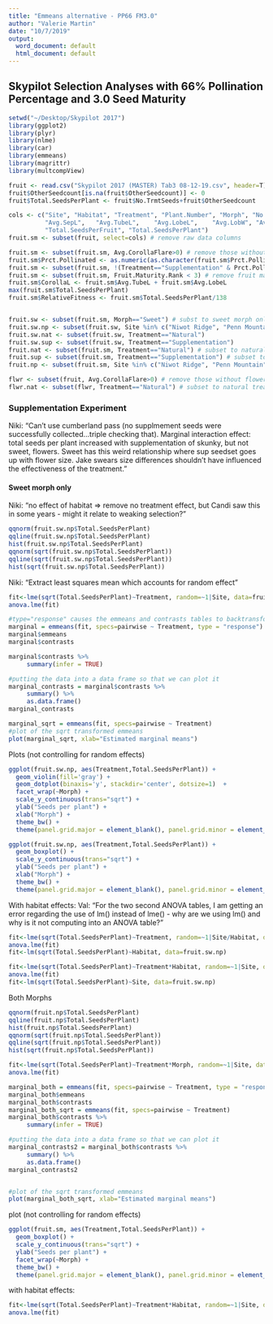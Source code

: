 ```yaml
---
title: "Emmeans alternative - PP66 FM3.0"
author: "Valerie Martin"
date: "10/7/2019"
output:
  word_document: default
  html_document: default
---
```


## Skypilot Selection Analyses with 66% Pollination Percentage and 3.0 Seed Maturity


```r
setwd("~/Desktop/Skypilot 2017")
library(ggplot2)
library(plyr)
library(nlme)
library(car)
library(emmeans)
library(magrittr)
library(multcompView)

fruit <- read.csv("Skypilot 2017 (MASTER) Tab3 08-12-19.csv", header=T) # all data included (final)
fruit$OtherSeedcount[is.na(fruit$OtherSeedcount)] <- 0
fruit$Total.SeedsPerPlant <- fruit$No.TrmtSeeds+fruit$OtherSeedcount

cols <- c("Site", "Habitat", "Treatment", "Plant.Number", "Morph", "No.Pollinated.Total", "Total.RepUnits", "Prct.Pollinated",
          "Avg.SepL",	"Avg.TubeL",	"Avg.LobeL",	"Avg.LobW",	"Avg.CorollaFlare", "No.SeedsPerFruit", "Fruit.Maturity.Rank", 
          "Total.SeedsPerFruit", "Total.SeedsPerPlant")
fruit.sm <- subset(fruit, select=cols) # remove raw data columns

fruit.sm <- subset(fruit.sm, Avg.CorollaFlare>0) # remove those without flower measurements
fruit.sm$Prct.Pollinated <- as.numeric(as.character(fruit.sm$Prct.Pollinated)) # change Prct.Pollinated to numeric (it was a factor)
fruit.sm <- subset(fruit.sm, !(Treatment=="Supplementation" & Prct.Pollinated < 0.666)) # remove those supplement flowers with <75% fruits pollinated
fruit.sm <- subset(fruit.sm, Fruit.Maturity.Rank < 3) # remove fruit maturity 2.5 (includes all exlusion as well) 
fruit.sm$CorollaL <- fruit.sm$Avg.TubeL + fruit.sm$Avg.LobeL
max(fruit.sm$Total.SeedsPerPlant)
fruit.sm$RelativeFitness <- fruit.sm$Total.SeedsPerPlant/138


fruit.sw <- subset(fruit.sm, Morph=="Sweet") # subst to sweet morph only
fruit.sw.np <- subset(fruit.sw, Site %in% c("Niwot Ridge", "Penn Mountain"))
fruit.sw.nat <- subset(fruit.sw, Treatment=="Natural")
fruit.sw.sup <- subset(fruit.sw, Treatment=="Supplementation")
fruit.nat <- subset(fruit.sm, Treatment=="Natural") # subset to natural treatment only
fruit.sup <- subset(fruit.sm, Treatment=="Supplementation") # subset to supplement treatment only
fruit.np <- subset(fruit.sm, Site %in% c("Niwot Ridge", "Penn Mountain"))

flwr <- subset(fruit, Avg.CorollaFlare>0) # remove those without flower measurements
flwr.nat <- subset(flwr, Treatment=="Natural") # subset to natural treatment only
```

### Supplementation Experiment
Niki: "Can't use cumberland pass (no supplmement seeds were successfully collected...triple checking that).  Marginal interaction effect: total seeds per plant increased with supplementation of skunky, but not sweet, flowers. Sweet has this weird relationship where sup seedset goes up with flower size. Jake swears size differences shouldn't have influenced the effectiveness of the treatment."

#### Sweet morph only 
Niki: "no effect of habitat => remove
no treatment effect, but Candi saw this in some years - might it relate to weaking selection?"

```r
qqnorm(fruit.sw.np$Total.SeedsPerPlant)
qqline(fruit.sw.np$Total.SeedsPerPlant)
hist(fruit.sw.np$Total.SeedsPerPlant)
qqnorm(sqrt(fruit.sw.np$Total.SeedsPerPlant))
qqline(sqrt(fruit.sw.np$Total.SeedsPerPlant))
hist(sqrt(fruit.sw.np$Total.SeedsPerPlant))
```

Niki: "Extract least squares mean which accounts for random effect"
```r
fit<-lme(sqrt(Total.SeedsPerPlant)~Treatment, random=~1|Site, data=fruit.sw.np, method="ML", na.action=na.omit)  
anova.lme(fit)

#type="response" causes the emmeans and contrasts tables to backtransform from the sqrt and show confidence intervals and p-values that represent the backtransformed variables
marginal = emmeans(fit, specs=pairwise ~ Treatment, type = "response")
marginal$emmeans
marginal$contrasts

marginal$contrasts %>%
     summary(infer = TRUE)

#putting the data into a data frame so that we can plot it
marginal_contrasts = marginal$contrasts %>%
     summary() %>%
     as.data.frame()
marginal_contrasts

marginal_sqrt = emmeans(fit, specs=pairwise ~ Treatment)
#plot of the sqrt transformed emmeans
plot(marginal_sqrt, xlab="Estimated marginal means")
```

Plots (not controlling for random effects)
```r
ggplot(fruit.sw.np, aes(Treatment,Total.SeedsPerPlant)) +
  geom_violin(fill='gray') +
  geom_dotplot(binaxis='y', stackdir='center', dotsize=1)  +
  facet_wrap(~Morph) +
  scale_y_continuous(trans="sqrt") +
  ylab("Seeds per plant") +
  xlab("Morph") +
  theme_bw() +
  theme(panel.grid.major = element_blank(), panel.grid.minor = element_blank(), text = element_text(size=18))

ggplot(fruit.sw.np, aes(Treatment,Total.SeedsPerPlant)) +
  geom_boxplot() + 
  scale_y_continuous(trans="sqrt") +
  ylab("Seeds per plant") +
  xlab("Morph") +
  theme_bw() +
  theme(panel.grid.major = element_blank(), panel.grid.minor = element_blank(), text = element_text(size=18))
```

With habitat effects: 
Val: "For the two second ANOVA tables, I am getting an error regarding the use of lm() instead of lme() - why are we using lm() and why is it not computing into an ANOVA table?"
```r
fit<-lme(sqrt(Total.SeedsPerPlant)~Treatment, random=~1|Site/Habitat, data=fruit.sw.np, method="ML", na.action=na.omit)  
anova.lme(fit)
fit<-lm(sqrt(Total.SeedsPerPlant)~Habitat, data=fruit.sw.np)

fit<-lme(sqrt(Total.SeedsPerPlant)~Treatment*Habitat, random=~1|Site, data=fruit.sw.np, method="ML", na.action=na.omit)  
anova.lme(fit)
fit<-lm(sqrt(Total.SeedsPerPlant)~Site, data=fruit.sw.np)

```


Both Morphs
```r
qqnorm(fruit.np$Total.SeedsPerPlant)
qqline(fruit.np$Total.SeedsPerPlant)
hist(fruit.np$Total.SeedsPerPlant)
qqnorm(sqrt(fruit.np$Total.SeedsPerPlant))
qqline(sqrt(fruit.np$Total.SeedsPerPlant))
hist(sqrt(fruit.np$Total.SeedsPerPlant))
```

```r
fit<-lme(sqrt(Total.SeedsPerPlant)~Treatment*Morph, random=~1|Site, data=fruit.np, method="ML", na.action=na.omit)  
anova.lme(fit)

marginal_both = emmeans(fit, specs=pairwise ~ Treatment, type = "response")
marginal_both$emmeans
marginal_both$contrasts
marginal_both_sqrt = emmeans(fit, specs=pairwise ~ Treatment)
marginal_both$contrasts %>%
     summary(infer = TRUE)

#putting the data into a data frame so that we can plot it
marginal_contrasts2 = marginal_both$contrasts %>%
     summary() %>%
     as.data.frame()
marginal_contrasts2 


#plot of the sqrt transformed emmeans
plot(marginal_both_sqrt, xlab="Estimated marginal means")
```

plot (not controlling for random effects)
```r
ggplot(fruit.sm, aes(Treatment,Total.SeedsPerPlant)) +
  geom_boxplot() + 
  scale_y_continuous(trans="sqrt") +
  ylab("Seeds per plant") +
  facet_wrap(~Morph) +
  theme_bw() +
  theme(panel.grid.major = element_blank(), panel.grid.minor = element_blank(), text = element_text(size=18))
```

with habitat effects: 
```r
fit<-lme(sqrt(Total.SeedsPerPlant)~Treatment*Habitat, random=~1|Site, data=fruit.np, method="ML", na.action=na.omit)  
anova.lme(fit)
```
